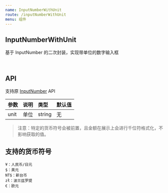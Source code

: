 ```yaml
---
name: InputNumberWithUnit
route: /inputNumberWithUnit
menu: 组件
---
```



## InputNumberWithUnit

基于 InputNumber 的二次封装，实现带单位的数字输入框

<Playground>
  <InputNumberWithUnit defaultValue={1000} unit="元" />
  <br />
  <InputNumberWithUnit defaultValue={1000} unit="$" />
</Playground>

## API

支持原 [InputNumber](https://ant-design.gitee.io/components/input-number-cn/) API

|参数|说明|类型|默认值|
|:--|:--|:--|:--|
|unit|单位|string|无|

> 注意：特定的货币符号会被前置，且金额在展示上会进行千位符格式化，不影响获取的值。

## 支持的货币符号

```
¥：人民币/日元
$：美元
NT$：新台币
zł：波兰兹罗提
€：欧元
```